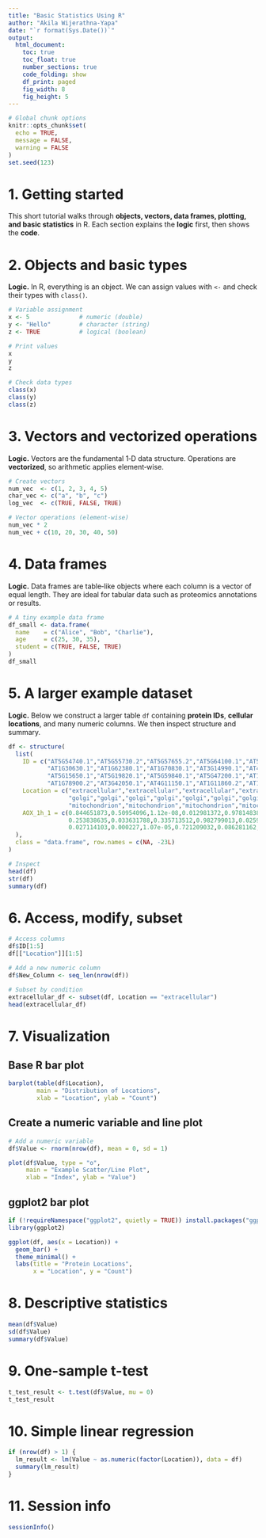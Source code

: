```yaml
---
title: "Basic Statistics Using R"
author: "Akila Wijerathna-Yapa"
date: "`r format(Sys.Date())`"
output:
  html_document:
    toc: true
    toc_float: true
    number_sections: true
    code_folding: show
    df_print: paged
    fig_width: 8
    fig_height: 5
---
```


```r
# Global chunk options
knitr::opts_chunk$set(
  echo = TRUE,
  message = FALSE,
  warning = FALSE
)
set.seed(123)
```

# 1. Getting started

This short tutorial walks through **objects, vectors, data frames, plotting, and basic statistics** in R. Each section explains the **logic** first, then shows the **code**.

# 2. Objects and basic types

**Logic.** In R, everything is an object. We can assign values with `<-` and check their types with `class()`.

```r
# Variable assignment
x <- 5              # numeric (double)
y <- "Hello"        # character (string)
z <- TRUE           # logical (boolean)

# Print values
x
y
z

# Check data types
class(x)
class(y)
class(z)
```

# 3. Vectors and vectorized operations

**Logic.** Vectors are the fundamental 1‑D data structure. Operations are **vectorized**, so arithmetic applies element‑wise.

```r
# Create vectors
num_vec  <- c(1, 2, 3, 4, 5)
char_vec <- c("a", "b", "c")
log_vec  <- c(TRUE, FALSE, TRUE)

# Vector operations (element‑wise)
num_vec * 2
num_vec + c(10, 20, 30, 40, 50)
```

# 4. Data frames

**Logic.** Data frames are table‑like objects where each column is a vector of equal length. They are ideal for tabular data such as proteomics annotations or results.

```r
# A tiny example data frame
df_small <- data.frame(
  name    = c("Alice", "Bob", "Charlie"),
  age     = c(25, 30, 35),
  student = c(TRUE, FALSE, TRUE)
)
df_small
```

# 5. A larger example dataset

**Logic.** Below we construct a larger table `df` containing **protein IDs**, **cellular locations**, and many numeric columns. We then inspect structure and summary.

```r
df <- structure(
  list(
    ID = c("AT5G54740.1","AT5G55730.2","AT5G57655.2","AT5G64100.1","AT5G64260.1","AT5G67360.1",
           "AT1G30630.1","AT1G62380.1","AT1G70830.1","AT3G14990.1","AT4G18800.1","AT4G24510.1",
           "AT5G15650.1","AT5G19820.1","AT5G59840.1","AT5G47200.1","AT1G12840.1","AT1G76030.1",
           "AT1G78900.2","AT3G42050.1","AT4G11150.1","AT1G11860.2","AT1G17290.1"),
    Location = c("extracellular","extracellular","extracellular","extracellular","extracellular","extracellular",
                 "golgi","golgi","golgi","golgi","golgi","golgi","golgi","golgi","golgi","ER","ER","ER",
                 "mitochondrion","mitochondrion","mitochondrion","mitochondrion","mitochondrion"),
    AOX_1h_1 = c(0.844651873,0.50954096,1.12e-08,0.012981372,0.978148381,0.027579578,0.068010151,0.410629215,
                 0.253838635,0.033631788,0.335713512,0.982799013,0.025910457,0.793810264,0.762431665,0.152154436,
                 0.027114103,0.000227,1.07e-05,0.721209032,0.086281162,0.483130711,0.014795515)
  ),
  class = "data.frame", row.names = c(NA, -23L)
)

# Inspect
head(df)
str(df)
summary(df)
```

# 6. Access, modify, subset

```r
# Access columns
df$ID[1:5]
df[["Location"]][1:5]

# Add a new numeric column
df$New_Column <- seq_len(nrow(df))

# Subset by condition
extracellular_df <- subset(df, Location == "extracellular")
head(extracellular_df)
```

# 7. Visualization

## Base R bar plot

```r
barplot(table(df$Location),
        main = "Distribution of Locations",
        xlab = "Location", ylab = "Count")
```

## Create a numeric variable and line plot

```r
# Add a numeric variable
df$Value <- rnorm(nrow(df), mean = 0, sd = 1)

plot(df$Value, type = "o",
     main = "Example Scatter/Line Plot",
     xlab = "Index", ylab = "Value")
```

## ggplot2 bar plot

```r
if (!requireNamespace("ggplot2", quietly = TRUE)) install.packages("ggplot2")
library(ggplot2)

ggplot(df, aes(x = Location)) +
  geom_bar() +
  theme_minimal() +
  labs(title = "Protein Locations",
       x = "Location", y = "Count")
```

# 8. Descriptive statistics

```r
mean(df$Value)
sd(df$Value)
summary(df$Value)
```

# 9. One-sample t-test

```r
t_test_result <- t.test(df$Value, mu = 0)
t_test_result
```

# 10. Simple linear regression

```r
if (nrow(df) > 1) {
  lm_result <- lm(Value ~ as.numeric(factor(Location)), data = df)
  summary(lm_result)
}
```

# 11. Session info

```r
sessionInfo()
```
